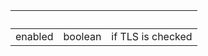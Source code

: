 
| &nbsp;  | &nbsp;  | &nbsp;            |
| ------- | ------- | ----------------- |
| enabled | boolean | if TLS is checked |
